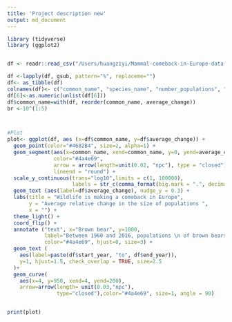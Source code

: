 ```yaml
---
title: 'Project description new'
output: md_document
---
```



```r

library (tidyverse)
library (ggplot2)


df <- readr::read_csv("/Users/huangziyi/Mammal-comeback-in-Europe-data-OWID-download .csv", show_col_types = FALSE)

df <-lapply(df, gsub, pattern="%", replaceme="")
df<- as_tibble(df)
colnames(df)<- c("common_name", "species_name", "number_populations", "start_year", "end_year", "average_change")
df[6]<-as.numeric(unlist(df[6]))
df$common_name=with(df, reorder(common_name, average_change))
br <-10^(1:5)



#Plot
plot<- ggplot(df, aes (x=df$common_name, y=df$average_change)) + 
  geom_point(color="#4682B4", size=2, alpha=1) +
  geom_segment(aes(x=common_name, xend=common_name, y=0, yend=average_change),
               color="#4a4e69",
               arrow = arrow(length=unit(0.02, "npc"), type = "closed"),
               lineend = "round") +
  scale_y_continuous(trans="log10",limits = c(1, 100000),
                     labels = str_c(comma_format(big.mark = ".", decimal.mark = ",")(br), "%"), breaks = br) +
  geom_text (aes(label=df$average_change), nudge_y = 0.3) +
  labs(title = "Wildlife is making a comeback in Europe", 
       y = "Average relative change in the size of populations ",
       x = "") +
  theme_light() +
  coord_flip() +
  annotate ("text", x="Brown bear", y=1000,
            label="Between 1960 and 2016, populations \n of brown bears increased by an average of 44%",
            color="#4a4e69", hjust=0, size=3) +
  geom_text (
    aes(label=paste(df$start_year, "to", df$end_year)),
    y=1, hjust=1.5, check_overlap = TRUE, size=2.5
  )+
  geom_curve(
    aes(x=4, y=950, xend=4, yend=200),
    arrow=arrow(length= unit(0.03,"npc"),
                type="closed"),color="#4a4e69", size=1, angle = 90)


print(plot)

```
